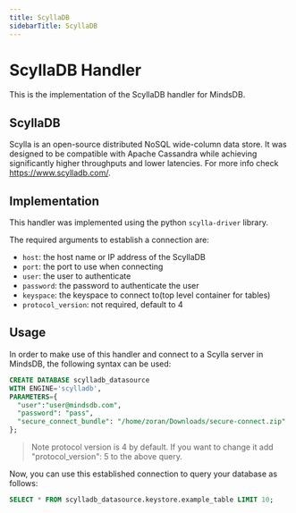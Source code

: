 ```yaml
---
title: ScyllaDB
sidebarTitle: ScyllaDB
---
```


# ScyllaDB Handler

This is the implementation of the ScyllaDB handler for MindsDB.

## ScyllaDB

Scylla is an open-source distributed NoSQL wide-column data store. It was designed to be compatible with Apache Cassandra while achieving significantly higher throughputs and lower latencies. For more info check https://www.scylladb.com/.

## Implementation

This handler was implemented using the python `scylla-driver` library.

The required arguments to establish a connection are:

* `host`: the host name or IP address of the ScyllaDB 
* `port`: the port to use when connecting 
* `user`: the user to authenticate 
* `password`: the password to authenticate the user
* `keyspace`: the keyspace to connect to(top level container for tables)
* `protocol_version`: not required, default to 4

## Usage

In order to make use of this handler and connect to a Scylla server in MindsDB, the following syntax can be used:

```sql
CREATE DATABASE scylladb_datasource
WITH ENGINE='scylladb',
PARAMETERS={
  "user":"user@mindsdb.com",
  "password": "pass",
  "secure_connect_bundle": "/home/zoran/Downloads/secure-connect.zip"
};
```
> Note protocol version is 4 by default. If you want to change it add "protocol_version": 5 to the above query.

Now, you can use this established connection to query your database as follows:

```sql
SELECT * FROM scylladb_datasource.keystore.example_table LIMIT 10;
```
